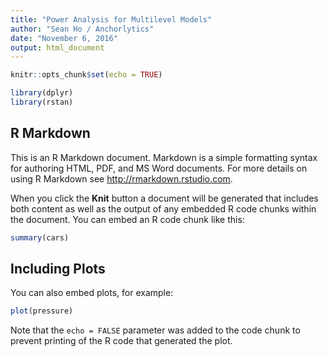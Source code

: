 ```yaml
---
title: "Power Analysis for Multilevel Models"
author: "Sean Ho / Anchorlytics"
date: "November 6, 2016"
output: html_document
---
```


```r
knitr::opts_chunk$set(echo = TRUE)
```

```r
library(dplyr)
library(rstan)
```

## R Markdown

This is an R Markdown document. Markdown is a simple formatting syntax for authoring HTML, PDF, and MS Word documents. For more details on using R Markdown see <http://rmarkdown.rstudio.com>.

When you click the **Knit** button a document will be generated that includes both content as well as the output of any embedded R code chunks within the document. You can embed an R code chunk like this:

```r
summary(cars)
```

## Including Plots

You can also embed plots, for example:

```r
plot(pressure)
```

Note that the `echo = FALSE` parameter was added to the code chunk to prevent printing of the R code that generated the plot.
